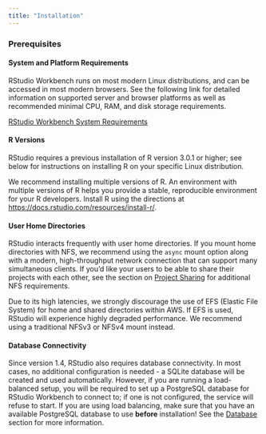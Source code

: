 ```yaml
---
title: "Installation"
---
```


### Prerequisites

#### System and Platform Requirements

RStudio Workbench runs on most modern Linux distributions, and can be accessed in most modern browsers. See the following link for detailed information on supported server and browser platforms as well as recommended minimal CPU, RAM, and disk storage requirements.

[RStudio Workbench System Requirements](https://docs.rstudio.com/rsp/requirements/)

#### R Versions

RStudio requires a previous installation of R version 3.0.1 or higher; see below for instructions on installing R on your specific Linux distribution.

We recommend installing multiple versions of R. An environment with multiple versions of R helps you provide a stable, reproducible environment for your R developers. Install R using the directions at <https://docs.rstudio.com/resources/install-r/>.

#### User Home Directories

RStudio interacts frequently with user home directories. If you mount home directories with NFS, we recommend using the `async` mount option along with a modern, high-throughput network connection that can support many simultaneous clients. If you'd like your users to be able to share their projects with each other, see the section on [Project Sharing](../r_sessions/project_sharing.qmd) for additional NFS requirements.

::: {.callout-note}
Due to its high latencies, we strongly discourage the use of EFS (Elastic File System) for home and shared directories within AWS. If EFS is used, RStudio will experience highly degraded performance. We recommend using a traditional NFSv3 or NFSv4 mount instead.
:::

#### Database Connectivity

Since version 1.4, RStudio also requires database connectivity. In most cases, no additional configuration is needed - a SQLite database will be created and used automatically. However, if you are running a load-balanced setup, you will be required to set up a PostgreSQL database for RStudio Workbench to connect to; if one is not configured, the service will refuse to start. If you are using load balancing, make sure that you have an available PostgreSQL database to use **before** installation! See the [Database](../database/database.qmd) section for more information.
